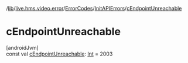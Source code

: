 /[lib](/api-reference/android/v2/home/content)/[live.hms.video.error](../../index)/[ErrorCodes](../index)/[InitAPIErrors](index)/[cEndpointUnreachable](c-endpoint-unreachable)

# cEndpointUnreachable

[androidJvm]\
const val [cEndpointUnreachable](c-endpoint-unreachable): [Int](https://kotlinlang.org/api/latest/jvm/stdlib/kotlin/-int/index.html) = 2003
